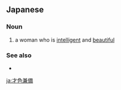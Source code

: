 ==Japanese==
{{ja-kanjitab|さい|しょく|けん|び|yomi=o}}

===Noun===
{{ja-noun|さいしょくけんび}}

# a woman who is [[intelligent]] and [[beautiful]]

===See also===
* {{l|ja|文武両道}}

[[ja:才色兼備]]